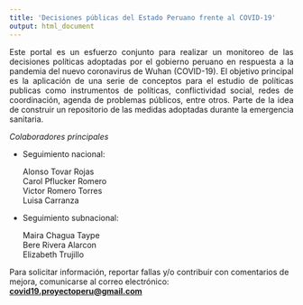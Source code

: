 ```yaml
---
title: 'Decisiones públicas del Estado Peruano frente al COVID-19'
output: html_document
---
```


<p>
<div style="text-align:justify"> Este portal es un esfuerzo conjunto para realizar un monitoreo de las decisiones políticas adoptadas por el gobierno peruano en respuesta a la pandemia del nuevo coronavirus de Wuhan (COVID-19). El objetivo principal es la aplicación de una serie de conceptos para el estudio de políticas publicas como instrumentos de políticas, conflictividad social, redes de coordinación, agenda de problemas públicos, entre otros. Parte de la idea de construir un repositorio de las medidas adoptadas durante la emergencia sanitaria. </div>
</p>


*Colaboradores principales*

* Seguimiento nacional:
  
  Alonso Tovar Rojas  
  Carol Pflucker Romero  
  Victor Romero Torres  
  Luisa Carranza  

* Seguimiento subnacional:

  Maira Chagua Taype  
  Bere Rivera Alarcon  
  Elizabeth Trujillo  


Para solicitar información, reportar fallas y/o contribuir con comentarios de mejora, comunicarse al correo electrónico: [**covid19.proyectoperu@gmail.com**](mailto:covid19.proyectoperu@gmail.com) 
